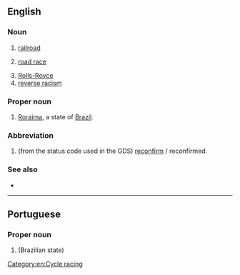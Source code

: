 {{also|rr|R-R|R&R|R.R.}}
==English==

===Noun===
{{en-noun}}

# [[railroad]]
# {{lb|en|cycling}} [[road race]]
# [[Rolls-Royce]]
# [[reverse racism]]

===Proper noun===
{{en-proper noun}}

# [[Roraima]], a state of [[Brazil]].

===Abbreviation===
{{rfc-header|Abbreviation}}
{{en-abbr}}

# {{lb|en|aviation|travel|dated}} (from the status code used in the GDS) [[reconfirm]] / reconfirmed.

===See also===
* {{l|en|R and R}}

[[Category:en:Cycle racing]]

----

==Portuguese==

===Proper noun===
{{pt-proper noun}}

# {{abbreviation of|Roraima|lang=pt|nodot=1}} (Brazilian state)